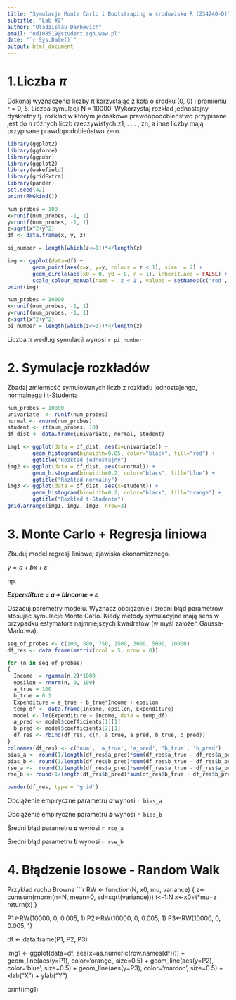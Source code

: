 ```yaml
---
title: "Symulacje Monte Carlo i Bootstraping w środowisku R (234240-D)"
subtitle: "Lab #2"
author: "Uladzislau Darhevich"
email: "ud108519@student.sgh.waw.pl"
date: "`r Sys.Date()`"
output: html_document
---
```

# 1.Liczba $\pi$

Dokonaj wyznaczenia liczby π korzystając z koła o środku (0, 0) i promieniu r = 0, 5.
Liczba symulacji N = 10000. Wykorzystaj rozkład jednostajny dyskretny tj. rozkład w
którym jednakowe prawdopodobieństwo przypisane jest do n różnych liczb rzeczywistych
z1, . . . , zn, a inne liczby mają przypisane prawdopodobieństwo zero.

```r
library(ggplot2)
library(ggforce)
library(ggpubr)
library(ggplot2)
library(wakefield)
library(gridExtra)
library(pander)
set.seed(42)
print(RNGkind())
```

```r
num_probes = 100
x=runif(num_probes, -1, 1)
y=runif(num_probes, -1, 1)
z=sqrt(x^2+y^2)
df <- data.frame(x, y, z)

pi_number = length(which(z<=1))*4/length(z)

img <- ggplot(data=df) + 
        geom_point(aes(x=x, y=y, colour = z < 1), size  = 2) + 
        geom_circle(aes(x0 = 0, y0 = 0, r = 1), inherit.aes = FALSE) + 
        scale_colour_manual(name = 'z < 1', values = setNames(c('red','blue'), c(T, F)))
print(img)

num_probes = 10000
x=runif(num_probes, -1, 1)
y=runif(num_probes, -1, 1)
z=sqrt(x^2+y^2)
pi_number = length(which(z<=1))*4/length(z)
```

Liczba $\pi$ według symulacji wynosi `r pi_number`

# 2. Symulacje rozkładów

Zbadaj zmienność symulowanych liczb z rozkładu jednostajengo, normalnego i t-Studenta

```r

num_probes = 10000
univariate  <- runif(num_probes)
normal <- rnorm(num_probes)
student <- rt(num_probes, 10)
df_dist <- data.frame(univariate, normal, student)

img1 <- ggplot(data = df_dist, aes(x=univariate)) + 
        geom_histogram(binwidth=0.05, color="black", fill="red") + 
        ggtitle("Rozkład jednostajny")
img2 <- ggplot(data = df_dist, aes(x=normal)) + 
        geom_histogram(binwidth=0.2, color="black", fill="blue") +
        ggtitle("Rozkład normalny")
img3 <- ggplot(data = df_dist, aes(x=student)) + 
        geom_histogram(binwidth=0.2, color="black", fill="orange") +
        ggtitle("Rozkład t-Studenta")
grid.arrange(img1, img2, img3, nrow=3)
```

# 3. Monte Carlo + Regresja liniowa
Zbuduj model regresji liniowej zjawiska ekonomicznego.

$y = a + bx + ε$

np.

***Expenditure = a + bIncome + ε***

Oszacuj paremetry modelu. Wyznacz obciążenie i średni błąd parametrów stosując
symulacje Monte Carlo. Kiedy metody symulacyjne mają sens w przypadku estymatora
najmniejszych kwadratów (w myśl założeń Gaussa-Markowa).

```r
seq_of_probes <- c(100, 500, 750, 1500, 3000, 5000, 10000)
df_res <- data.frame(matrix(ncol = 5, nrow = 0))

for (n in seq_of_probes)
{
  Income  = rgamma(n,2)*1000
  epsilon = rnorm(n, 0, 100)
  a_true = 100
  b_true = 0.1
  Expenditure = a_true + b_true*Income + epsilon
  temp_df <- data.frame(Income, epsilon, Expenditure)
  model <- lm(Expenditure ~ Income, data = temp_df)
  a_pred <- model$coefficients[1][1]
  b_pred <- model$coefficients[2][1]
  df_res <- rbind(df_res, c(n, a_true, a_pred, b_true, b_pred))
}
colnames(df_res) <- c('num', 'a_true', 'a_pred', 'b_true', 'b_pred')
bias_a <- round(1/length(df_res$a_pred)*sum(df_res$a_true - df_res$a_pred), 3)
bias_b <- round(1/length(df_res$b_pred)*sum(df_res$b_true - df_res$b_pred), 3)
rse_a <-  round(1/length(df_res$a_pred)*sum(df_res$a_true - df_res$a_pred)^2, 3)
rse_b <- round(1/length(df_res$b_pred)*sum(df_res$b_true - df_res$b_pred)^2, 3)

pander(df_res, type = 'grid')
```

Obciążenie empiryczne parametru ***a*** wynosi `r bias_a`

Obciążenie empiryczne parametru ***b*** wynosi `r bias_b`

Średni błąd parametru ***a*** wynosi `r rse_a`

Średni błąd parametru ***b*** wynosi `r rse_b`
 
# 4. Błądzenie losowe - Random Walk

Przykład ruchu Browna
```r
RW <- function(N, x0, mu, variance) {
  z<-cumsum(rnorm(n=N, 
                  mean=0, 
                  sd=sqrt(variance)))
  t<-1:N
  x<-x0+t*mu+z
  return(x)
}

P1<-RW(10000, 0, 0.005, 1)
P2<-RW(10000, 0, 0.005, 1)
P3<-RW(10000, 0, 0.005, 1)

df <- data.frame(P1, P2, P3)

img1 <- ggplot(data=df, aes(x=as.numeric(row.names(df)))) + 
      geom_line(aes(y=P1), color='orange', size=0.5) + 
      geom_line(aes(y=P2), color='blue', size=0.5) + 
      geom_line(aes(y=P3), color='maroon', size=0.5) + 
      xlab("X") + ylab("Y")

print(img1)       
